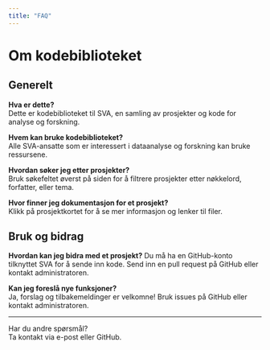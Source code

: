 ```yaml
---
title: "FAQ"
---
```


# Om kodebiblioteket

## Generelt

**Hva er dette?**  
Dette er kodebiblioteket til SVA, en samling av prosjekter og kode for analyse og forskning.

**Hvem kan bruke kodebiblioteket?**  
Alle SVA-ansatte som er interessert i dataanalyse og forskning kan bruke ressursene.

**Hvordan søker jeg etter prosjekter?**  
Bruk søkefeltet øverst på siden for å filtrere prosjekter etter nøkkelord, forfatter, eller tema.

**Hvor finner jeg dokumentasjon for et prosjekt?**  
Klikk på prosjektkortet for å se mer informasjon og lenker til filer.

## Bruk og bidrag

**Hvordan kan jeg bidra med et prosjekt?** 
Du må ha en GitHub-konto tilknyttet SVA for å sende inn kode. Send inn en pull request på GitHub eller kontakt administratoren.

**Kan jeg foreslå nye funksjoner?**  
Ja, forslag og tilbakemeldinger er velkomne! Bruk issues på GitHub eller kontakt administratoren.

---

Har du andre spørsmål?  
Ta kontakt via e-post eller GitHub.